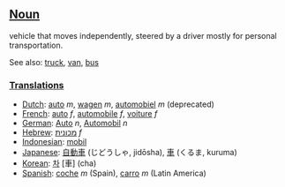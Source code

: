 ==[[Noun]]==

vehicle that moves independently, steered by a driver mostly for personal transportation.

See also: [[truck]], [[van]], [[bus]]

===[[Translation]]s===
*[[Dutch]]: [[auto]] ''m'', [[wagen]] ''m'', [[automobiel]] ''m'' (deprecated)
*[[French]]: [[auto]] ''f'', [[automobile]] ''f'', [[voiture]] ''f''
*[[German]]: [[Auto]] ''n'', [[Automobil]] ''n''
*[[Hebrew]]: [[מכונית]] ''f''
*[[Indonesian]]: [[mobil]]
*[[Japanese]]: [[自動車]] (じどうしゃ, jidōsha), [[車]] (くるま, kuruma)
*[[Korean]]: [[차]] [車] (cha)
*[[Spanish]]: [[coche]] ''m'' (Spain), [[carro]] ''m'' (Latin America)